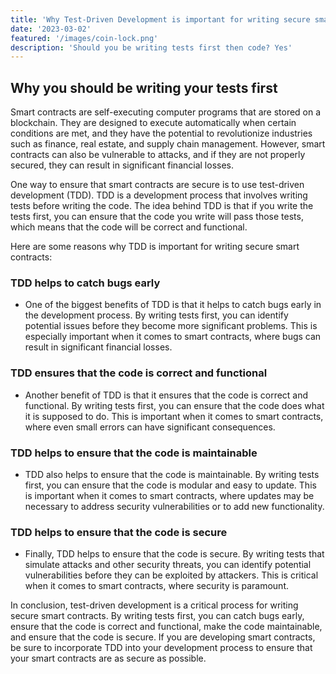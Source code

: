 ```yaml
---
title: 'Why Test-Driven Development is important for writing secure smart contracts'
date: '2023-03-02'
featured: '/images/coin-lock.png'
description: 'Should you be writing tests first then code? Yes'
---
```


## Why you should be writing your tests first
Smart contracts are self-executing computer programs that are stored on a blockchain. They are designed to execute automatically when certain conditions are met, and they have the potential to revolutionize industries such as finance, real estate, and supply chain management. However, smart contracts can also be vulnerable to attacks, and if they are not properly secured, they can result in significant financial losses.

One way to ensure that smart contracts are secure is to use test-driven development (TDD). TDD is a development process that involves writing tests before writing the code. The idea behind TDD is that if you write the tests first, you can ensure that the code you write will pass those tests, which means that the code will be correct and functional.

Here are some reasons why TDD is important for writing secure smart contracts:

### TDD helps to catch bugs early
* One of the biggest benefits of TDD is that it helps to catch bugs early in the development process. By writing tests first, you can identify potential issues before they become more significant problems. This is especially important when it comes to smart contracts, where bugs can result in significant financial losses.

### TDD ensures that the code is correct and functional
* Another benefit of TDD is that it ensures that the code is correct and functional. By writing tests first, you can ensure that the code does what it is supposed to do. This is important when it comes to smart contracts, where even small errors can have significant consequences.

### TDD helps to ensure that the code is maintainable
* TDD also helps to ensure that the code is maintainable. By writing tests first, you can ensure that the code is modular and easy to update. This is important when it comes to smart contracts, where updates may be necessary to address security vulnerabilities or to add new functionality.

### TDD helps to ensure that the code is secure
* Finally, TDD helps to ensure that the code is secure. By writing tests that simulate attacks and other security threats, you can identify potential vulnerabilities before they can be exploited by attackers. This is critical when it comes to smart contracts, where security is paramount.

In conclusion, test-driven development is a critical process for writing secure smart contracts. By writing tests first, you can catch bugs early, ensure that the code is correct and functional, make the code maintainable, and ensure that the code is secure. If you are developing smart contracts, be sure to incorporate TDD into your development process to ensure that your smart contracts are as secure as possible.
